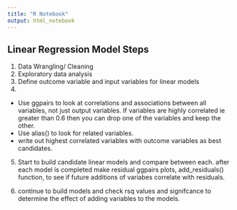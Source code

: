 ```yaml
---
title: "R Notebook"
output: html_notebook
---
```


## Linear Regression Model Steps

1. Data Wrangling/ Cleaning 
2. Exploratory data analysis 
3. Define outcome variable and input variables for linear models
4. 
- Use ggpairs to look at correlations and associations between all variables, 
not just output variables. If variables are highly correlated ie greater than 0.6
then you can drop one of the variables and keep the other. 
- Use alias() to look for related variables. 
- write out highest correlated variables with outcome variables as best candidates. 

5. Start to build candidate linear models and compare between each.
after each model is completed make residual ggpairs plots, add_residuals() function, 
to see if future additions of variabes correlate with residuals.

6. continue to build models and check rsq values and signifcance to determine the effect
of adding variables to the models. 

